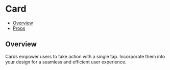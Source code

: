 # Card


<Meta of={CardStories} />

- [Overview](#overview)
- [Props](#props)

## Overview

Cards empower users to take action with a single tap. Incorporate them into your design for a seamless and efficient user experience.

<Canvas of={CardStories.Overview} />
